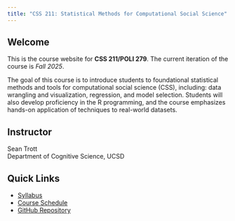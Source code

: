 ```yaml
---
title: "CSS 211: Statistical Methods for Computational Social Science"
---
```


## Welcome

This is the course website for **CSS 211/POLI 279**. The current iteration of the course is *Fall 2025*.

The goal of this course is to introduce students to foundational statistical methods and tools for computational social science (CSS), including: data wrangling and visualization, regression, and model selection. Students will also develop proficiency in the R programming, and the course emphasizes hands-on application of techniques to real-world datasets.

## Instructor

Sean Trott  
Department of Cognitive Science, UCSD

## Quick Links
- [Syllabus](syllabus.html)
- [Course Schedule](schedule.html)  
- [GitHub Repository](https://github.com/seantrott/ucsd_css211)